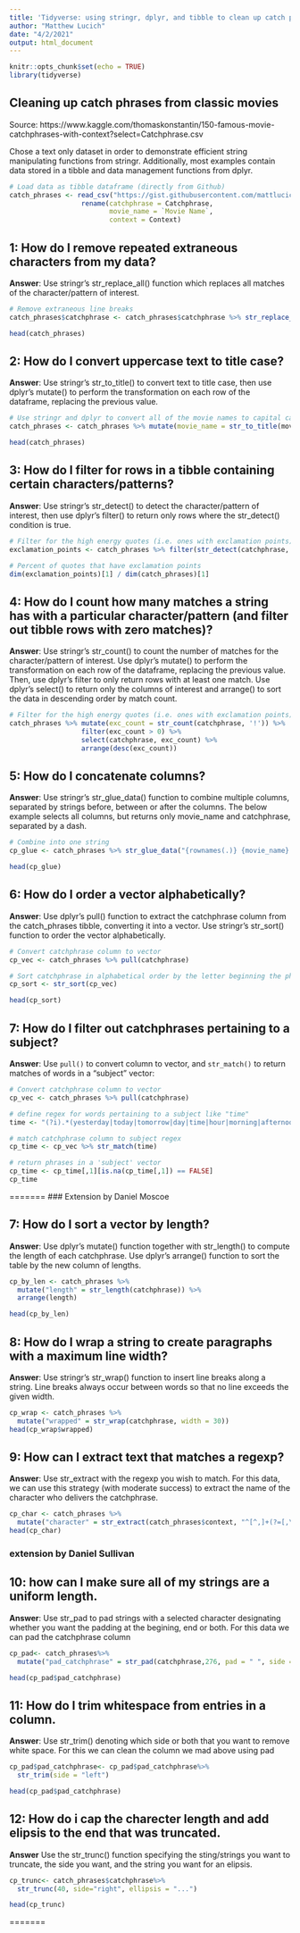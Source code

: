 ```yaml
---
title: 'Tidyverse: using stringr, dplyr, and tibble to clean up catch phrases'
author: "Matthew Lucich"
date: "4/2/2021"
output: html_document
---
```


```r
knitr::opts_chunk$set(echo = TRUE)
library(tidyverse)
```

## Cleaning up catch phrases from classic movies

Source: https://www.kaggle.com/thomaskonstantin/150-famous-movie-catchphrases-with-context?select=Catchphrase.csv 

Chose a text only dataset in order to demonstrate efficient string manipulating functions from stringr. Additionally, most examples contain data stored in a tibble and data management functions from dplyr.

```r

# Load data as tibble dataframe (directly from Github)
catch_phrases <- read_csv("https://gist.githubusercontent.com/mattlucich/afc4b9c362e303c1f6ba8880877f0b60/raw/a08a96361705b00c4ee8f4ec0b3d324f864ae419/catchphrase.csv") %>%
                  rename(catchphrase = Catchphrase, 
                         movie_name = `Movie Name`,
                         context = Context)

```


## 1: How do I remove repeated extraneous characters from my data?

**Answer**: Use stringr's str_replace_all() function which replaces all matches of the character/pattern of interest.

```r

# Remove extraneous line breaks
catch_phrases$catchphrase <- catch_phrases$catchphrase %>% str_replace_all("\n" , "")

head(catch_phrases)

```


## 2: How do I convert uppercase text to title case?

**Answer**: Use stringr's str_to_title() to convert text to title case, then use dplyr's mutate() to perform the transformation on each row of the dataframe, replacing the previous value.

```r

# Use stringr and dplyr to convert all of the movie names to capital case
catch_phrases <- catch_phrases %>% mutate(movie_name = str_to_title(movie_name))

head(catch_phrases)

```
 
 
## 3: How do I filter for rows in a tibble containing certain characters/patterns?

**Answer**: Use stringr's str_detect() to detect the character/pattern of interest, then use dplyr's filter() to return only rows where the str_detect() condition is true.

```r

# Filter for the high energy quotes (i.e. ones with exclamation points)
exclamation_points <- catch_phrases %>% filter(str_detect(catchphrase, '!') )

# Percent of quotes that have exclamation points
dim(exclamation_points)[1] / dim(catch_phrases)[1]

```


## 4: How do I count how many matches a string has with a particular character/pattern (and filter out tibble rows with zero matches)?

**Answer**: Use stringr's str_count() to count the number of matches for the character/pattern of interest. Use dplyr's mutate() to perform the transformation on each row of the dataframe, replacing the previous value. Then, use dplyr's filter to only return rows with at least one match. Use dplyr's select() to return only the columns of interest and arrange() to sort the data in descending order by match count.

```r

# Filter for the high energy quotes (i.e. ones with exclamation points)
catch_phrases %>% mutate(exc_count = str_count(catchphrase, '!')) %>% 
                  filter(exc_count > 0) %>% 
                  select(catchphrase, exc_count) %>%
                  arrange(desc(exc_count))

```


## 5: How do I concatenate columns?

**Answer**: Use stringr's str_glue_data() function to combine multiple columns, separated by strings before, between or after the columns. The below example selects all columns, but returns only movie_name and catchphrase, separated by a dash.

```r

# Combine into one string
cp_glue <- catch_phrases %>% str_glue_data("{rownames(.)} {movie_name} - {catchphrase}")

head(cp_glue)

```


## 6: How do I order a vector alphabetically?

**Answer**: Use dplyr's pull() function to extract the catchphrase column from the catch_phrases tibble, converting it into a vector. Use stringr's str_sort() function to order the vector alphabetically.

```r

# Convert catchphrase column to vector
cp_vec <- catch_phrases %>% pull(catchphrase)

# Sort catchphrase in alphabetical order by the letter beginning the phrase
cp_sort <- str_sort(cp_vec)

head(cp_sort)

```


## 7: How do I filter out catchphrases pertaining to a subject?

**Answer**: Use `pull()` to convert column to vector, and `str_match()` to return matches of words in a "subject" vector:

```r

# Convert catchphrase column to vector
cp_vec <- catch_phrases %>% pull(catchphrase)

# define regex for words pertaining to a subject like "time"
time <- "(?i).*(yesterday|today|tomorrow|day|time|hour|morning|afternoon|night|later|always).*"

# match catchphrase column to subject regex
cp_time <- cp_vec %>% str_match(time)

# return phrases in a 'subject' vector
cp_time <- cp_time[,1][is.na(cp_time[,1]) == FALSE]
cp_time


```
=======
### Extension by Daniel Moscoe

## 7: How do I sort a vector by length?

**Answer**: Use dplyr's mutate() function together with str_length() to compute the length of each catchphrase. Use dplyr's arrange() function to sort the table by the new column of lengths.

```r
cp_by_len <- catch_phrases %>%
  mutate("length" = str_length(catchphrase)) %>%
  arrange(length)

head(cp_by_len)
```

## 8: How do I wrap a string to create paragraphs with a maximum line width?

**Answer**: Use stringr's str_wrap() function to insert line breaks along a string. Line breaks always occur between words so that no line exceeds the given width.

```r
cp_wrap <- catch_phrases %>%
  mutate("wrapped" = str_wrap(catchphrase, width = 30))
head(cp_wrap$wrapped)
```

## 9: How can I extract text that matches a regexp?

**Answer**: Use str_extract with the regexp you wish to match. For this data, we can use this strategy (with moderate success) to extract the name of the character who delivers the catchphrase.

```r
cp_char <- catch_phrases %>%
  mutate("character" = str_extract(catch_phrases$context, "^[^,]+(?=[,\\'])"))
head(cp_char)
```


### extension by Daniel Sullivan

## 10: how can I make sure all of my strings are a uniform length.

**Answer**: Use str_pad to pad strings with a selected character designating whether you want the padding at the begining, end or both. For this data we can pad the catchphrase column
```r
cp_pad<- catch_phrases%>%
  mutate("pad_catchphrase" = str_pad(catchphrase,276, pad = " ", side = "left"))

head(cp_pad$pad_catchphrase)
```


## 11: How do I trim whitespace from entries in a column.

**Answer**: Use str_trim() denoting which side or both that you want to remove white space. For this we can clean the column we mad above using pad

```r
cp_pad$pad_catchphrase<- cp_pad$pad_catchphrase%>%
  str_trim(side = "left")

head(cp_pad$pad_catchphrase)
```

## 12: How do i cap the charecter length and add elipsis to the end that was truncated.

**Answer** Use the str_trunc() function specifying the sting/strings you want to truncate, the side you want, and the string you want for an elipsis.

```r
cp_trunc<- catch_phrases$catchphrase%>%
  str_trunc(40, side="right", ellipsis = "...")

head(cp_trunc)
```


=======


